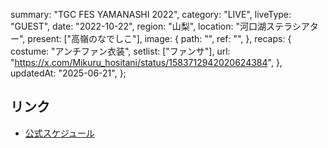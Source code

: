   summary: "TGC FES YAMANASHI 2022",
  category: "LIVE",
  liveType: "GUEST",
  date: "2022-10-22",
  region: "山梨",
  location: "河口湖ステラシアター",
  present: ["高嶺のなでしこ"],
  image: {
    path: "",
    ref: "",
  },
  recaps: {
    costume: "アンチファン衣装",
    setlist: ["ファンサ"],
    url: "https://x.com/Mikuru_hositani/status/1583712942020624384",
  },
  updatedAt: "2025-06-21",
};

## リンク

- [公式スケジュール](https://takanenonadeshiko.jp/?p=468)
